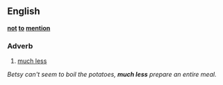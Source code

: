 ==English==

'''[[not]] [[to]] [[mention]]'''

===Adverb===

#[[much less]]

''Betsy can't seem to boil the potatoes, '''much less''' prepare an entire meal.''